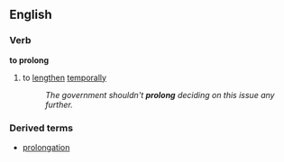 ==English==
===Verb===
'''to prolong'''
# to [[lengthen]] [[temporal]]ly
#:''The government shouldn't '''prolong''' deciding on this issue any further.''
===Derived terms===
*[[prolongation]]
